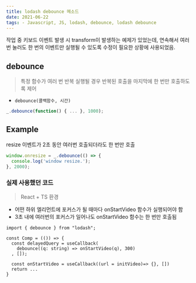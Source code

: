 ```yaml
---
title: lodash debounce 메소드
date: 2021-06-22
tags: - Javascript, JS, lodash, debounce, lodash debounce
---
```


작업 중 키보드 이벤트 발생 시 transform이 발생하는 예제가 있었는데, 연속해서 여러번 눌러도 한 번의 이벤트만 실행될 수 있도록 수정이 필요한 상황에 사용되었음.

## debounce

> 특정 함수가 여러 번 반복 실행될 경우 반복된 호출을 마지막에 한 번만 호출하도록 제어

- `debounce(콜백함수, 시간)`

```js
_.debounce(function() { ... }, 1000);
```

## Example

resize 이벤트가 2초 동안 여러번 호출되더라도 한 번만 호출

```jsx
window.onresize = _.debounce(() => {
  console.log('window resize.');
}, 2000);
```

### 실제 사용했던 코드

> React + TS 환경

- 어떤 하위 엘리먼트에 포커스가 될 때마다 onStartVideo 함수가 실행되어야 함
- 3초 내에 여러번의 포커스가 일어나도 onStartVideo 함수는 한 번만 호출됨

```tsx
import { debounce } from "lodash";

const Comp = (()) => {
  const delayedQuery = useCallback(
    debounce((q: string) => onStartVideo(q), 300)
  , []);

  const onStartVideo = useCallback((url = initVideo)=> {}, [])
  return ...
}
```
